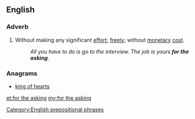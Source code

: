 ==English==

===Adverb===
{{en-adv|head=[[for]] [[the]] [[asking]]|-}}

# {{context|idiomatic|lang=en}} Without making any significant [[effort]]; [[free]]ly; without [[monetary]] [[cost]].
#: ''All you have to do is go to the interview. The job is yours '''for the asking'''.''

===Anagrams===
* [[king of hearts#English|king of hearts]]

[[Category:English prepositional phrases]]

[[et:for the asking]]
[[my:for the asking]]